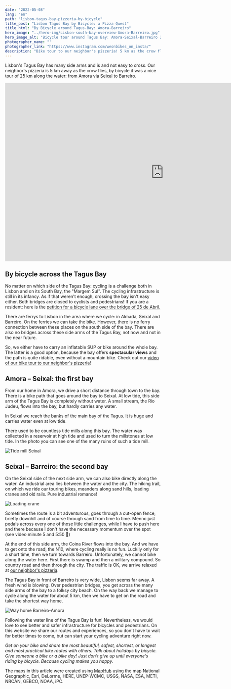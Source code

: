 ```yaml
---
date: "2022-05-08"
lang: "en"
path: "lisbon-tagus-bay-pizzeria-by-bicycle"
title_post: "Lisbon Tagus Bay by Bicycle: a Pizza Quest"
title_html: "By Bicycle around Tagus-Bay: Amora-Barreiro"
hero_image: "../hero-img/Lisbon-south-bay-overview-Amora-Barreiro.jpg"
hero_image_alt: "Bicycle tour around Tagus Bay: Amora-Seixal-Barreiro 25km"
photographer_name: ""
photographer_link: "https://www.instagram.com/weonbikes_on_insta/"
description: "Bike tour to our neighbor's pizzeria! 5 km as the crow flies become 25 km by bike around two side arms of the Tagus Bay. Read here what it's like to cycle on the south banks of Lisbon."
---
```



Lisbon's Tagus Bay has many side arms and is and not easy to cross. Our neighbor's pizzeria is 5 km away as the crow flies, by bicycle it was a nice tour of 25 km along the water: from Amora via Seixal to Barreiro.

<div class="videoWrapper">
  <iframe
    width="1026"
    height="577"
    src="https://www.youtube.com/embed/qtzv4i2xM18"
    title="YouTube video player"
    frameborder="0"
    allow="accelerometer; autoplay; clipboard-write; encrypted-media; gyroscope; picture-in-picture"
    allowfullscreen
  ></iframe>
</div>

## By bicycle across the Tagus Bay

No matter on which side of the Tagus Bay: cycling is a challenge both in Lisbon and on its South Bay, the "Margem Sul". The cycling infrastructure is still in its infancy. As if that weren't enough, crossing the bay isn't easy either. Both bridges are closed to cyclists and pedestrians! If you are a resident: here is the [petition for a bicycle lane over the bridge of 25 de Abril.](https://peticaopublica.com/pview.aspx?pi=P2013N70468)

There are ferrys to Lisbon in the area where we cycle: in Almada, Seixal and Barreiro. On the ferries we can take the bike. However, there is no ferry connection between these places on the south side of the bay. There are also no bridges across these side arms of the Tagus Bay, not now and not in the near future.

So, we either have to carry an inflatable SUP or bike around the whole bay. The latter is a good option, because the bay offers **spectacular views** and the path is quite ridable, even without a mountain bike. Check out our [video of our bike tour to our neighbor's pizzeria](https://youtu.be/qtzv4i2xM18)!

## Amora – Seixal: the first bay

From our home in Amora, we drive a short distance through town to the bay. There is a bike path that goes around the bay to Seixal. At low tide, this side arm of the Tagus Bay is completely without water. A small stream, the Rio Judeu, flows into the bay, but hardly carries any water.

In Seixal we reach the banks of the main bay of the Tagus. It is huge and carries water even at low tide.

There used to be countless tide mills along this bay. The water was collected in a reservoir at high tide and used to turn the millstones at low tide. In the photo you can see one of the many ruins of such a tide mill.

![Tide mill Seixal](../img/Moinho-de-mare.jpg)

## Seixal – Barreiro: the second bay

On the Seixal side of the next side arm, we can also bike directly along the water. An industrial area lies between the water and the city. The hiking trail, on which we ride our touring bikes, meanders along sand hills, loading cranes and old rails. Pure industrial romance!

![Loading crane](../img/Kran.jpg)

Sometimes the route is a bit adventurous, goes through a cut-open fence, briefly downhill and of course through sand from time to time. Menno just pedals across every one of those little challenges, while I have to push here and there because I don't have the necessary momentum over the spot (see video minute 5 and 5:50 😬)

At the end of this side arm, the Coina River flows into the bay. And we have to get onto the road, the N10, where cycling really is no fun. Luckily only for a short time, then we turn towards Barreiro. Unfortunately, we cannot bike along the water here. First there is swamp and then a military compound. So country road and then through the city. The traffic is OK, we arrive relaxed at [our neighbor's pizzeria](https://goo.gl/maps/c4nr8hwFQ3deCtRZ6).

The Tagus Bay in front of Barreiro is very wide, Lisbon seems far away. A fresh wind is blowing. Over pedestrian bridges, you get across the many side arms of the bay to a folksy city beach. On the way back we manage to cycle along the water for about 5 km, then we have to get on the road and take the shortest way home.

![Way home Barreiro-Amora](../img/Barreiro-Amora.jpg)

Following the water line of the Tagus Bay is fun! Nevertheless, we would love to see better and safer infrastructure for bicycles and pedestrians. On this website we share our routes and experiences, so you don't have to wait for better times to come, but can start your cycling adventure right now.

_Get on your bike and share the most beautiful, safest, shortest, or longest and most practical bike routes with others. Talk about holidays by bicycle. Give someone a bike or a bike day! Just don't give up until everyone's riding by bicycle. Because cycling makes you happy._

<SevenRoutesDownload link="https://drive.google.com/drive/folders/1XKY74iZRZlyNPx7S9OsSLlRhhIrj3hhu?usp=sharing" />

The maps in this article were created using [MapHub](https://maphub.net/) using the map National Geographic, Esri, DeLorme, HERE, UNEP-WCMC, USGS, NASA, ESA, METI, NRCAN, GEBCO, NOAA, iPC.
